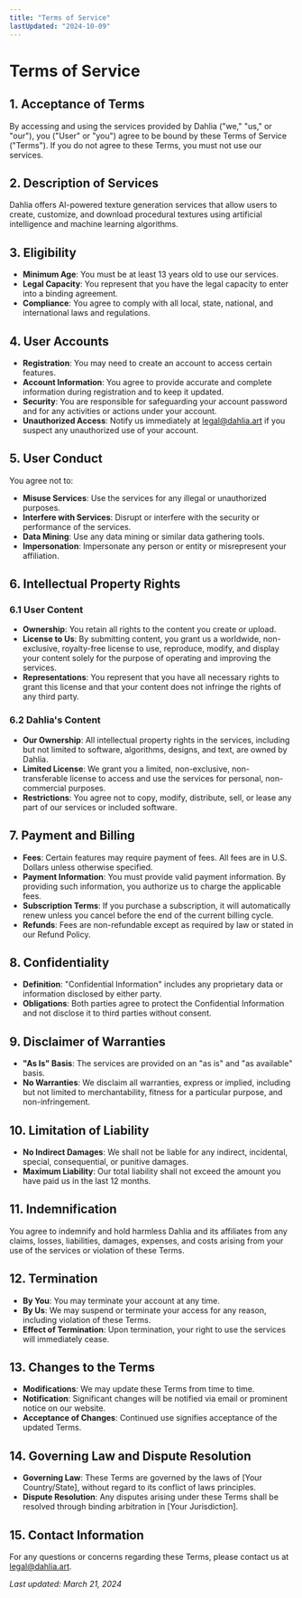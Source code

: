 ```yaml
---
title: "Terms of Service"
lastUpdated: "2024-10-09"
---
```


# Terms of Service

## 1. Acceptance of Terms

By accessing and using the services provided by Dahlia ("we," "us," or "our"), you ("User" or "you") agree to be bound by these Terms of Service ("Terms"). If you do not agree to these Terms, you must not use our services.

## 2. Description of Services

Dahlia offers AI-powered texture generation services that allow users to create, customize, and download procedural textures using artificial intelligence and machine learning algorithms.

## 3. Eligibility

- **Minimum Age**: You must be at least 13 years old to use our services.
- **Legal Capacity**: You represent that you have the legal capacity to enter into a binding agreement.
- **Compliance**: You agree to comply with all local, state, national, and international laws and regulations.

## 4. User Accounts

- **Registration**: You may need to create an account to access certain features.
- **Account Information**: You agree to provide accurate and complete information during registration and to keep it updated.
- **Security**: You are responsible for safeguarding your account password and for any activities or actions under your account.
- **Unauthorized Access**: Notify us immediately at [legal@dahlia.art](mailto:legal@dahlia.art) if you suspect any unauthorized use of your account.

## 5. User Conduct

You agree not to:

- **Misuse Services**: Use the services for any illegal or unauthorized purposes.
- **Interfere with Services**: Disrupt or interfere with the security or performance of the services.
- **Data Mining**: Use any data mining or similar data gathering tools.
- **Impersonation**: Impersonate any person or entity or misrepresent your affiliation.

## 6. Intellectual Property Rights

### 6.1 User Content

- **Ownership**: You retain all rights to the content you create or upload.
- **License to Us**: By submitting content, you grant us a worldwide, non-exclusive, royalty-free license to use, reproduce, modify, and display your content solely for the purpose of operating and improving the services.
- **Representations**: You represent that you have all necessary rights to grant this license and that your content does not infringe the rights of any third party.

### 6.2 Dahlia's Content

- **Our Ownership**: All intellectual property rights in the services, including but not limited to software, algorithms, designs, and text, are owned by Dahlia.
- **Limited License**: We grant you a limited, non-exclusive, non-transferable license to access and use the services for personal, non-commercial purposes.
- **Restrictions**: You agree not to copy, modify, distribute, sell, or lease any part of our services or included software.

## 7. Payment and Billing

- **Fees**: Certain features may require payment of fees. All fees are in U.S. Dollars unless otherwise specified.
- **Payment Information**: You must provide valid payment information. By providing such information, you authorize us to charge the applicable fees.
- **Subscription Terms**: If you purchase a subscription, it will automatically renew unless you cancel before the end of the current billing cycle.
- **Refunds**: Fees are non-refundable except as required by law or stated in our Refund Policy.

## 8. Confidentiality

- **Definition**: "Confidential Information" includes any proprietary data or information disclosed by either party.
- **Obligations**: Both parties agree to protect the Confidential Information and not disclose it to third parties without consent.

## 9. Disclaimer of Warranties

- **"As Is" Basis**: The services are provided on an "as is" and "as available" basis.
- **No Warranties**: We disclaim all warranties, express or implied, including but not limited to merchantability, fitness for a particular purpose, and non-infringement.

## 10. Limitation of Liability

- **No Indirect Damages**: We shall not be liable for any indirect, incidental, special, consequential, or punitive damages.
- **Maximum Liability**: Our total liability shall not exceed the amount you have paid us in the last 12 months.

## 11. Indemnification

You agree to indemnify and hold harmless Dahlia and its affiliates from any claims, losses, liabilities, damages, expenses, and costs arising from your use of the services or violation of these Terms.

## 12. Termination

- **By You**: You may terminate your account at any time.
- **By Us**: We may suspend or terminate your access for any reason, including violation of these Terms.
- **Effect of Termination**: Upon termination, your right to use the services will immediately cease.

## 13. Changes to the Terms

- **Modifications**: We may update these Terms from time to time.
- **Notification**: Significant changes will be notified via email or prominent notice on our website.
- **Acceptance of Changes**: Continued use signifies acceptance of the updated Terms.

## 14. Governing Law and Dispute Resolution

- **Governing Law**: These Terms are governed by the laws of [Your Country/State], without regard to its conflict of laws principles.
- **Dispute Resolution**: Any disputes arising under these Terms shall be resolved through binding arbitration in [Your Jurisdiction].

## 15. Contact Information

For any questions or concerns regarding these Terms, please contact us at [legal@dahlia.art](mailto:legal@dahlia.art).

_Last updated: March 21, 2024_
